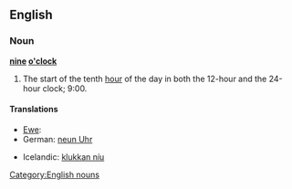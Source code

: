==English==

===Noun===
'''[[nine]] [[o'clock]]'''

# The start of the tenth [[hour]] of the day in both the 12-hour and the 24-hour clock; 9:00.

====Translations====
{{trans-top|the start of the tenth hour}}
* [[Ewe]]: {{t-|ee|ga asieke|n}}
* German: [[neun Uhr]]
{{trans-mid}}
* Icelandic: [[klukkan níu]]
{{trans-bottom}}

[[Category:English nouns]]